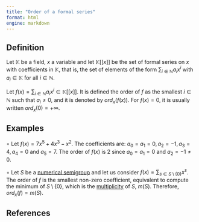 ```yaml
---
title: "Order of a formal series"
format: html
engine: markdown
---
```


## Definition

Let $\mathbb{K}$ be a field, $x$ a variable and let $\mathbb{K}[[x]]$ be the set of formal series on $x$ with coefficients in $\mathbb{K}$, that is, the set of elements of the form $\sum_{i \in \mathbb{N}} a_i x^i$ with $a_i \in \mathbb{K}$ for all $i \in \mathbb{N}$.

Let $f(x) = \sum_{i \in \mathbb{N}} a_i x^i \in \mathbb{K}[[x]]$. It is defined the order of $f$ as the smallest $i \in \mathbb{N}$ such that $a_i \ne 0$, and it is denoted by $ord_x(f(x))$. For $f(x) = 0$, it is usually written $ord_x(0) = + \infty$.

## Examples

$\circ$ Let $f(x) = 7x^5 + 4x^3 - x^2$. The coefficients are: $a_0 = a_1 = 0, a_2 = -1, a_3 = 4, a_4 = 0$ and $a_5 = 7$. The order of $f(x)$ is $2$ since $a_0 = a_1 = 0$ and $a_2 = -1 \ne 0$.

$\circ$ Let $S$ be a [numerical semigroup](../Basic-concepts/Numerical-semigroup.qmd) and let us consider $f(x) = \sum_{s \in S \setminus \{0\}} x^s$. The order of $f$ is the smallest non-zero coefficient, equivalent to compute the minimum of $S\setminus \{0\}$, which is the [multiplicity](../Basic-concepts/Multiplicity.qmd) of $S$, $m(S)$. Therefore, $ord_x(f) = m(S)$.

## References
